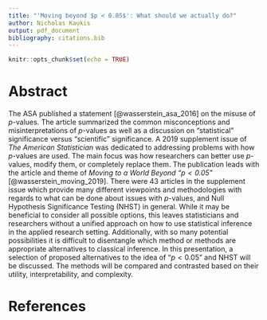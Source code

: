 ---
title: "'Moving beyond $p < 0.05$': What should we actually do?"
author: Nicholas Kaukis
output: pdf_document
bibliography: citations.bib
---

```{r setup, include=FALSE}
knitr::opts_chunk$set(echo = TRUE)
```

# Abstract

The ASA published a statement [@wasserstein_asa_2016] on the misuse of $p$-values. The article summarized the common misconceptions and misinterpretations of $p$-values as well as a discussion on "statistical" significance versus "scientific" significance. A 2019 supplement issue of *The American Statistician* was dedicated to addressing problems with how $p$-values are used. The main focus was how researchers can better use $p$-values, modify them, or completely replace them. The publication leads with the article and theme of *Moving to a World Beyond “$p < 0.05$”* [@wasserstein_moving_2019]. There were 43 articles in the supplement issue which provide many different viewpoints and methodologies with regards to what can be done about issues with $p$-values, and Null Hypothesis Significance Testing (NHST) in general. While it may be beneficial to consider all possible options, this leaves statisticians and researchers without a unified approach on how to use statistical inference in the applied research setting. Additionally, with so many potential possibilities it is difficult to disentangle which method or methods are appropriate alternatives to classical inference. In this presentation, a selection of proposed alternatives to the idea of “$p < 0.05$” and NHST will be discussed. The methods will be compared and contrasted based on their utility, interpretability, and complexity.

# References


